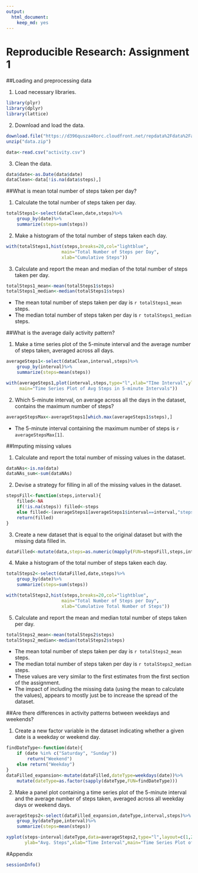 ```yaml
---
output: 
  html_document: 
    keep_md: yes
---
```

Reproducible Research: Assignment 1
===================================

##Loading and preprocessing data

1. Load necessary libraries.
```r
library(plyr)
library(dplyr)
library(lattice)
```

2. Download and load the data.
```r
download.file("https://d396qusza40orc.cloudfront.net/repdata%2Fdata%2Factivity.zip","data.zip")
unzip("data.zip")

data<-read.csv("activity.csv")
```

3. Clean the data.
```r
data$date<-as.Date(data$date)
dataClean<-data[!is.na(data$steps),]
```


##What is mean total number of steps taken per day?

1. Calculate the total number of steps taken per day.
```r
totalSteps1<-select(dataClean,date,steps)%>%
    group_by(date)%>%
    summarize(steps=sum(steps))
```

2. Make a histogram of the total number of steps taken each day.
```r
with(totalSteps1,hist(steps,breaks=20,col="lightblue",
                     main="Total Number of Steps per Day", 
                     xlab="Cumulative Steps"))
```

3. Calculate and report the mean and median of the total number of steps taken per day.
```r
totalSteps1_mean<-mean(totalSteps1$steps)
totalSteps1_median<-median(totalSteps1$steps)
```

- The mean total number of steps taken per day is `r totalSteps1_mean` steps.
- The median total number of steps taken per day is `r totalSteps1_median` steps.


##What is the average daily activity pattern?

1. Make a time series plot of the 5-minute interval and the average number of steps taken, averaged across all days.
```r
averageSteps1<-select(dataClean,interval,steps)%>%
    group_by(interval)%>%
    summarize(steps=mean(steps))

with(averageSteps1,plot(interval,steps,type="l",xlab="TIme Interval",ylab="Avg. Steps",
     main="Time Series Plot of Avg Steps in 5-minute Intervals"))
```

2. Which 5-minute interval, on average across all the days in the dataset, contains the maximum number of steps?
```r
averageStepsMax<-averageSteps1[which.max(averageSteps1$steps),]
```

- The 5-minute interval containing the maximum number of steps is `r averageStepsMax[1]`.


##Imputing missing values

1. Calculate and report the total number of missing values in the dataset.
```r
dataNAs<-is.na(data)
dataNAs_sum<-sum(dataNAs)
```

2. Devise a strategy for filling in all of the missing values in the dataset.
```r
stepsFill<-function(steps,interval){
    filled<-NA
    if(!is.na(steps)) filled<-steps
    else filled<-(averageSteps1[averageSteps1$interval==interval,"steps"])
    return(filled)
}
```

3. Create a new dataset that is equal to the original dataset but with the missing data filled in.
```r
dataFilled<-mutate(data,steps=as.numeric(mapply(FUN=stepsFill,steps,interval)))
```

4. Make a histogram of the total number of steps taken each day.
```r
totalSteps2<-select(dataFilled,date,steps)%>%
    group_by(date)%>%
    summarize(steps=sum(steps))

with(totalSteps2,hist(steps,breaks=20,col="lightblue",
                     main="Total Number of Steps per Day", 
                     xlab="Cumulative Total Number of Steps"))
```

5. Calculate and report the mean and median total number of steps taken per day.
```r
totalSteps2_mean<-mean(totalSteps2$steps)
totalSteps2_median<-median(totalSteps2$steps)
```

- The mean total number of steps taken per day is `r totalSteps2_mean` steps.
- The median total number of steps taken per day is `r totalSteps2_median` steps.
- These values are very similar to the first estimates from the first section of the assignment.
- The impact of including the missing data (using the mean to calculate the values), appears to mostly just be to increase the spread of the dataset.


##Are there differences in activity patterns between weekdays and weekends?

1. Create a new factor variable in the dataset indicating whether a given date is a weekday or weekend day.
```r
findDateType<-function(date){
    if (date %in% c("Saturday", "Sunday"))
        return("Weekend")
    else return("Weekday")
}
dataFilled_expansion<-mutate(dataFilled,dateType=weekdays(date))%>%
    mutate(dateType=as.factor(sapply(dateType,FUN=findDateType)))
```

2. Make a panel plot containing a time series plot of the 5-minute interval and the average number of steps taken, averaged across all weekday days or weekend days.
```r
averageSteps2<-select(dataFilled_expansion,dateType,interval,steps)%>%
    group_by(dateType,interval)%>%
    summarize(steps=mean(steps))

xyplot(steps~interval|dateType,data=averageSteps2,type="l",layout=c(1,2),
       ylab="Avg. Steps",xlab="Time Interval",main="Time Series Plot of Avg Steps in 5-minute Intervals")
```

#Appendix
```r
sessionInfo()
```